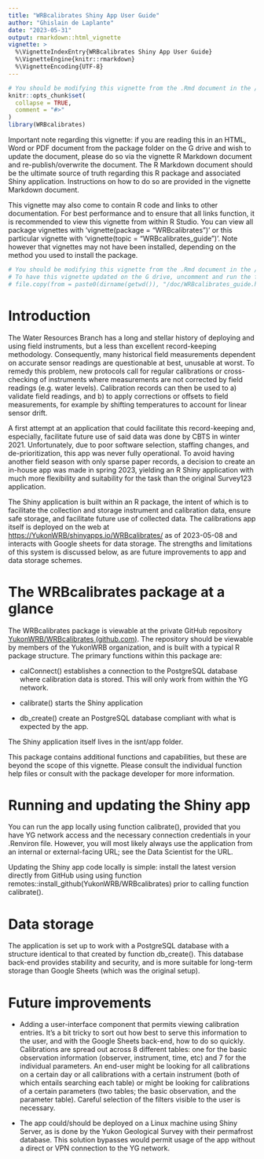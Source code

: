 ```yaml
---
title: "WRBcalibrates Shiny App User Guide"
author: "Ghislain de Laplante"
date: "2023-05-31"
output: rmarkdown::html_vignette
vignette: >
  %\VignetteIndexEntry{WRBcalibrates Shiny App User Guide}
  %\VignetteEngine{knitr::rmarkdown}
  %\VignetteEncoding{UTF-8}
---
```


```r
# You should be modifying this vignette from the .Rmd document in the /vignettes folder, NOT the .RMD in the /doc folder.
knitr::opts_chunk$set(
  collapse = TRUE,
  comment = "#>"
)
library(WRBcalibrates)

```

Important note regarding this vignette: if you are reading this in an HTML, Word or PDF document from the package folder on the G drive and wish to update the document, please do so via the vignette R Markdown document and re-publish/overwrite the document. The R Markdown document should be the ultimate source of truth regarding this R package and associated Shiny application. Instructions on how to do so are provided in the vignette Markdown document.

This vignette may also come to contain R code and links to other documentation. For best performance and to ensure that all links function, it is recommended to view this vignette from within R Studio. You can view all package vignettes with 'vignette(package = "WRBcalibrates")' or this particular vignette with 'vignette(topic = "WRBcalibrates_guide")'. Note however that vignettes may not have been installed, depending on the method you used to install the package.

```r
# You should be modifying this vignette from the .Rmd document in the /vignettes folder, NOT the .RMD in the /doc folder.
# To have this vignette updated on the G drive, uncomment and run the following code *after* re-building the vignette using devtools::build_vignettes()
# file.copy(from = paste0(dirname(getwd()), "/doc/WRBcalibrates_guide.html"), to = "//env-fs/env-data/corp/water/Common_GW_SW/R-packages/WRBcalibrates/documentation/WRBcalibrates user guide.html", overwrite = TRUE)
```

# Introduction

The Water Resources Branch has a long and stellar history of deploying and using field instruments, but a less than excellent record-keeping methodology. Consequently, many historical field measurements dependent on accurate sensor readings are questionable at best, unusable at worst. To remedy this problem, new protocols call for regular calibrations or cross-checking of instruments where measurements are not corrected by field readings (e.g. water levels). Calibration records can then be used to a) validate field readings, and b) to apply corrections or offsets to field measurements, for example by shifting temperatures to account for linear sensor drift.

A first attempt at an application that could facilitate this record-keeping and, especially, facilitate future use of said data was done by CBTS in winter 2021. Unfortunately, due to poor software selection, staffing changes, and de-prioritization, this app was never fully operational. To avoid having another field season with only sparse paper records, a decision to create an in-house app was made in spring 2023, yielding an R Shiny application with much more flexibility and suitability for the task than the original Survey123 application.

The Shiny application is built within an R package, the intent of which is to facilitate the collection and storage instrument and calibration data, ensure safe storage, and facilitate future use of collected data. The calibrations app itself is deployed on the web at <https://YukonWRB/shinyapps.io/WRBcalibrates/> as of 2023-05-08 and interacts with Google sheets for data storage. The strengths and limitations of this system is discussed below, as are future improvements to app and data storage schemes.

# The WRBcalibrates package at a glance

The WRBcalibrates package is viewable at the private GitHub repository [YukonWRB/WRBcalibrates (github.com)](https://github.com/YukonWRB/WRBcalibrates). The repository should be viewable by members of the YukonWRB organization, and is built with a typical R package structure. The primary functions within this package are:

-   calConnect() establishes a connection to the PostgreSQL database where calibration data is stored. This will only work from within the YG network.

-   calibrate() starts the Shiny application

-   db_create() create an PostgreSQL database compliant with what is expected by the app.

The Shiny application itself lives in the isnt/app folder.

This package contains additional functions and capabilities, but these are beyond the scope of this vignette. Please consult the individual function help files or consult with the package developer for more information.

# Running and updating the Shiny app

You can run the app locally using function calibrate(), provided that you have YG network access and the necessary connection credentials in your .Renviron file. However, you will most likely always use the application from an internal or external-facing URL; see the Data Scientist for the URL.

Updating the Shiny app code locally is simple: install the latest version directly from GitHub using using function remotes::install_github(YukonWRB/WRBcalibrates) prior to calling function calibrate(). 


# Data storage

The application is set up to work with a PostgreSQL database with a structure identical to that created by function db_create(). This database back-end provides stability and security, and is more suitable for long-term storage than Google Sheets (which was the original setup).


# Future improvements

-   Adding a user-interface component that permits viewing calibration entries. It's a bit tricky to sort out how best to serve this information to the user, and with the Google Sheets back-end, how to do so quickly. Calibrations are spread out across 8 different tables: one for the basic observation information (observer, instrument, time, etc) and 7 for the individual parameters. An end-user might be looking for all calibrations on a certain day or all calibrations with a certain instrument (both of which entails searching each table) or might be looking for calibrations of a certain parameters (two tables; the basic observation, and the parameter table). Careful selection of the filters visible to the user is necessary.

-   The app could/should be deployed on a Linux machine using Shiny Server, as is done by the Yukon Geological Survey with their permafrost database. This solution bypasses would permit usage of the app without a direct or VPN connection to the YG network.
